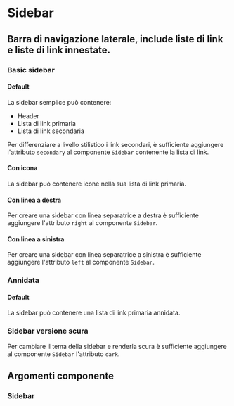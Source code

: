
<Meta title="Documentazione/Menu di navigazione/Sidebar" of={Sidebar}/>

# Sidebar

## Barra di navigazione laterale, include liste di link e liste di link innestate.

### Basic sidebar

#### Default

La sidebar semplice può contenere:

* Header
* Lista di link primaria
* Lista di link secondaria

Per differenziare a livello stilistico i link secondari, è sufficiente aggiungere l'attributo `secondary` al componente `Sidebar` contenente la <LinkTo kind="documentazione-organizzare-i-contenuti-liste-di-link--page">lista di link</LinkTo>.

<Preview>
    <Story id="componenti-sidebar--basic-sidebar" />
</Preview>

#### Con icona

La sidebar può contenere icone nella sua <LinkTo kind="documentazione-organizzare-i-contenuti-liste-di-link--page">lista di link</LinkTo> primaria.

<Preview>
    <Story id="componenti-sidebar--con-icona" />
</Preview>

#### Con linea a destra

Per creare una sidebar con linea separatrice a destra è sufficiente aggiungere l'attributo `right` al componente `Sidebar`.

<Preview>
    <Story id="componenti-sidebar--con-linea-a-destra" />
</Preview>

#### Con linea a sinistra

Per creare una sidebar con linea separatrice a sinistra è sufficiente aggiungere l'attributo `left` al componente `Sidebar`.

<Preview>
    <Story id="componenti-sidebar--con-linea-a-sinistra" />
</Preview>

### Annidata

#### Default

La sidebar può contenere una <LinkTo kind="documentazione-organizzare-i-contenuti-liste-di-link--page">lista di link</LinkTo> primaria annidata.

<Preview>
    <Story id="componenti-sidebar--annidata" />
</Preview>

### Sidebar versione scura

Per cambiare il tema della sidebar e renderla scura è sufficiente aggiungere al componente `Sidebar` l'attributo `dark`.

<Preview>
    <Story id="componenti-sidebar--sidebar-versione-scura" />
</Preview>

## Argomenti componente

### Sidebar

<ArgsTable of={Sidebar} />